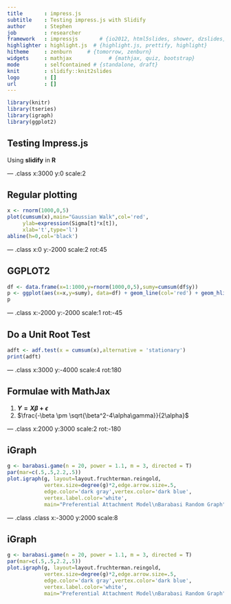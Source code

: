 ```yaml
---
title       : impress.js
subtitle    : Testing impress.js with Slidify
author      : Stephen
job         : researcher
framework   : impressjs       # {io2012, html5slides, shower, dzslides, ...}
highlighter : highlight.js  # {highlight.js, prettify, highlight}
hitheme     : zenburn     # {tomorrow, zenburn}
widgets     : mathjax            # {mathjax, quiz, bootstrap}
mode        : selfcontained # {standalone, draft}
knit        : slidify::knit2slides
logo        : []
url         : []
---
```


```r
library(knitr)
library(tseries)
library(igraph)
library(ggplot2)
```

## Testing Impress.js 

Using **slidify** in <b>R</b>


--- .class x:3000 y:0 scale:2

## Regular plotting

```r
x <- rnorm(1000,0,5)
plot(cumsum(x),main="Gaussian Walk",col='red',
     ylab=expression(Sigma[t]*x[t]),
     xlab='t',type='l')
abline(h=0,col='black')
```

--- .class x:0 y:-2000 scale:2 rot:45

## GGPLOT2

```r
df <- data.frame(x=1:1000,y=rnorm(1000,0,5),sumy=cumsum(df$y))
p <- ggplot(aes(x=x,y=sumy), data=df) + geom_line(col='red') + geom_hline(aes(h=0)) + ggtitle("Gaussian Walk")
p
```

--- .class x:-2000 y:-2000 scale:1 rot:-45

## Do a Unit Root Test

```r
adft <- adf.test(x = cumsum(x),alternative = 'stationary')
print(adft)
```

--- .class x:3000 y:-4000 scale:4 rot:180

## Formulae with MathJax

  1. **$Y=X\beta + \epsilon$**
  2. $\frac{-\beta \pm \sqrt{\beta^2-4\alpha\gamma}}{2\alpha}$

--- .class x:2000 y:3000 scale:2 rot:-180

## iGraph

```r
g <- barabasi.game(n = 20, power = 1.1, m = 3, directed = T)
par(mar=c(.5,.5,2.2,.5))
plot.igraph(g, layout=layout.fruchterman.reingold,
            vertex.size=degree(g)*2,edge.arrow.size=.5,
            edge.color='dark gray',vertex.color='dark blue',
            vertex.label.color='white',
            main="Preferential Attachment Model\nBarabasi Random Graph")
```

--- .class .class x:-3000 y:2000 scale:8

## iGraph

```r
g <- barabasi.game(n = 20, power = 1.1, m = 3, directed = T)
par(mar=c(.5,.5,2.2,.5))
plot.igraph(g, layout=layout.fruchterman.reingold,
            vertex.size=degree(g)*2,edge.arrow.size=.5,
            edge.color='dark gray',vertex.color='dark blue',
            vertex.label.color='white',
            main="Preferential Attachment Model\nBarabasi Random Graph")
```
